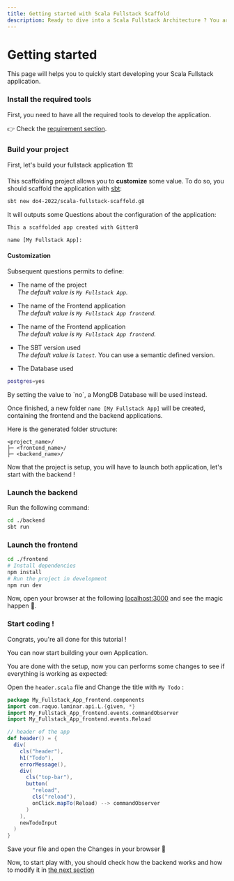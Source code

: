 ```yaml
---
title: Getting started with Scala Fullstack Scaffold
description: Ready to dive into a Scala Fullstack Architecture ? You are at the right place
---
```



# Getting started

This page will helps you to quickly start developing your Scala Fullstack application. 

<Steps>

### Install the required tools

First, you need to have all the required tools to develop the application. 

👉 Check the [requirement section](/requirements).


### Build your project

First, let's build your fullstack application 🏗️

This scaffolding project allows you to **customize** some value.
To do so, you should scaffold the application with [sbt](https://www.scala-sbt.org/download.html):

```bash
sbt new do4-2022/scala-fullstack-scaffold.g8

```

It will outputs some Questions about the configuration of the application:

```bash
This a scaffolded app created with Gitter8 

name [My Fullstack App]: 

```

#### Customization

Subsequent questions permits to define: 

- The name of the project   
*The default value is `My Fullstack App`.*

- The name of the Frontend application  
*The default value is `My Fullstack App frontend`.*

- The name of the Frontend application  
*The default value is `My Fullstack App frontend`.*

- The SBT version used  
*The default value is `latest`.* You can use a semantic defined version.

- The Database used
```bash
postgres=yes
```
<Callout type="info">
By setting the value to `no`, a MongDB Database will be used instead.
</Callout>


Once finished, a new folder `name [My Fullstack App]` will be created, containing the frontend and the backend applications.

Here is the generated folder structure:

```
<project_name>/
├─ <frontend_name>/
├─ <backend_name>/

```

Now that the project is setup, you will have to launch both application, let's start with the backend !

### Launch the backend

Run the following command:

```bash
cd ./backend
sbt run 
```

### Launch the frontend

```bash
cd ./frontend
# Install dependencies
npm install
# Run the project in development
npm run dev
```

Now, open your browser at the following [localhost:3000](http://localhost:3000) and see the magic happen 🌟.


### Start coding !

<Callout emoji="✅">
   Congrats, you're all done for this tutorial !

   You can now start building your own Application.
</Callout>

You are done with the setup, now you can performs some changes to see if everything is working as expected:

Open the `header.scala` file and Change the title with `My Todo` :

```scala filename="header.scala" {10} 
package My_Fullstack_App_frontend.components
import com.raquo.laminar.api.L.{given, *}
import My_Fullstack_App_frontend.events.commandObserver
import My_Fullstack_App_frontend.events.Reload

// header of the app
def header() = {
  div(
    cls("header"),
    h1("Todo"),
    errorMessage(),
    div(
      cls("top-bar"),
      button(
        "reload",
        cls("reload"),
        onClick.mapTo(Reload) --> commandObserver
      )
    ),
    newTodoInput
  )
}

```

Save your file and open the Changes in your browser 🤩

</Steps>

Now, to start play with, you should check how the backend works and how to modify it in [the next section](/going_further)

